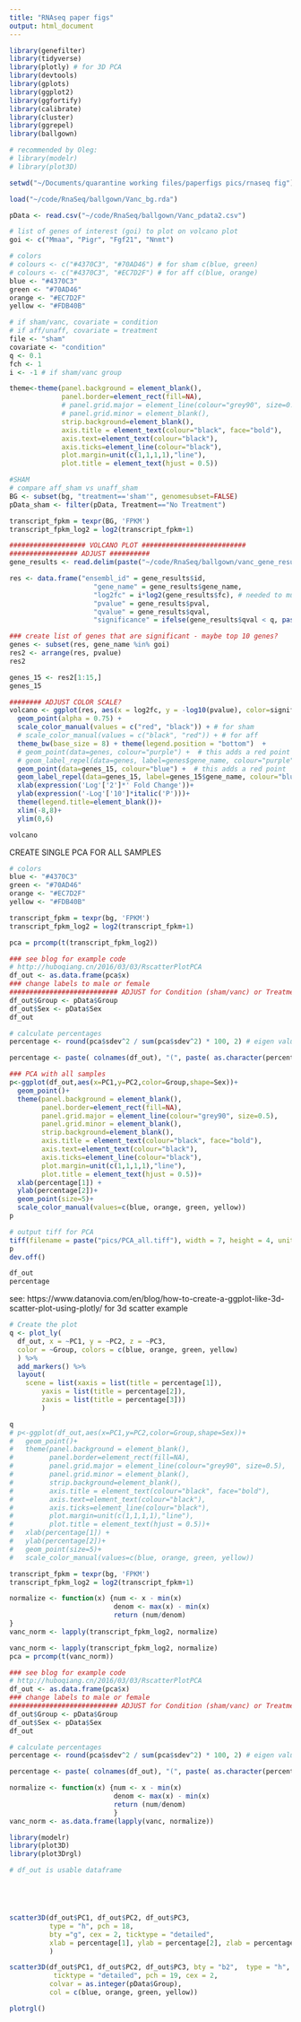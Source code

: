 ```yaml
---
title: "RNAseq paper figs"
output: html_document
---
```



```r
library(genefilter)
library(tidyverse)
library(plotly) # for 3D PCA
library(devtools)
library(gplots)
library(ggplot2)
library(ggfortify)
library(calibrate)
library(cluster)
library(ggrepel)
library(ballgown)

# recommended by Oleg:
# library(modelr)
# library(plot3D)
```

```r
setwd("~/Documents/quarantine working files/paperfigs pics/rnaseq fig")

load("~/code/RnaSeq/ballgown/Vanc_bg.rda")

pData <- read.csv("~/code/RnaSeq/ballgown/Vanc_pdata2.csv")
```


```r
# list of genes of interest (goi) to plot on volcano plot
goi <- c("Mmaa", "Pigr", "Fgf21", "Nnmt")

# colors
# colours <- c("#4370C3", "#70AD46") # for sham c(blue, green)
# colours <- c("#4370C3", "#EC7D2F") # for aff c(blue, orange)
blue <- "#4370C3"
green <- "#70AD46"
orange <- "#EC7D2F"
yellow <- "#FDB40B"
```

```r
# if sham/vanc, covariate = condition
# if aff/unaff, covariate = treatment
file <- "sham"
covariate <- "condition"
q <- 0.1
fch <- 1
i <- -1 # if sham/vanc group
```





```r
theme<-theme(panel.background = element_blank(),
             panel.border=element_rect(fill=NA),
             # panel.grid.major = element_line(colour="grey90", size=0.5),
             # panel.grid.minor = element_blank(),
             strip.background=element_blank(),
             axis.title = element_text(colour="black", face="bold"),
             axis.text=element_text(colour="black"),
             axis.ticks=element_line(colour="black"),
             plot.margin=unit(c(1,1,1,1),"line"),
             plot.title = element_text(hjust = 0.5))

```

```r
#SHAM
# compare aff_sham vs unaff_sham
BG <- subset(bg, "treatment=='sham'", genomesubset=FALSE)
pData_sham <- filter(pData, Treatment=="No Treatment")
```



```r
transcript_fpkm = texpr(BG, 'FPKM')
transcript_fpkm_log2 = log2(transcript_fpkm+1)

```


```r
################### VOLCANO PLOT ##########################
################# ADJUST ##########
gene_results <- read.delim(paste("~/code/RnaSeq/ballgown/vanc_gene_results.tsv"))

res <- data.frame("ensembl_id" = gene_results$id,
                     "gene_name" = gene_results$gene_name,
                     "log2fc" = i*log2(gene_results$fc), # needed to multiply by -1 to get right up/down orientation in volcano plot
                     "pvalue" = gene_results$pval,
                     "qvalue" = gene_results$qval,
                     "significance" = ifelse(gene_results$qval < q, paste("FDR < ",q), "Not Significant"))
```


```r
### create list of genes that are significant - maybe top 10 genes?
genes <- subset(res, gene_name %in% goi)
res2 <- arrange(res, pvalue)
res2

genes_15 <- res2[1:15,]
genes_15
```

```r

######## ADJUST COLOR SCALE?
volcano <- ggplot(res, aes(x = log2fc, y = -log10(pvalue), color=significance)) +
  geom_point(alpha = 0.75) + 
  scale_color_manual(values = c("red", "black")) + # for sham
  # scale_color_manual(values = c("black", "red")) + # for aff
  theme_bw(base_size = 8) + theme(legend.position = "bottom")  +
  # geom_point(data=genes, colour="purple") +  # this adds a red point
  # geom_label_repel(data=genes, label=genes$gene_name, colour="purple")+ # goi text label
  geom_point(data=genes_15, colour="blue") +  # this adds a red point
  geom_label_repel(data=genes_15, label=genes_15$gene_name, colour="blue")+ 
  xlab(expression('Log'['2']*' Fold Change'))+
  ylab(expression('-Log'['10']*italic('P')))+
  theme(legend.title=element_blank())+
  xlim(-8,8)+
  ylim(0,6)
```

```r
volcano
```



############# CREATE SINGLE PCA FOR ALL SAMPLES

```r
# colors
blue <- "#4370C3"
green <- "#70AD46"
orange <- "#EC7D2F"
yellow <- "#FDB40B"
```


```r
transcript_fpkm = texpr(bg, 'FPKM')
transcript_fpkm_log2 = log2(transcript_fpkm+1)

pca = prcomp(t(transcript_fpkm_log2))

### see blog for example code
# http://huboqiang.cn/2016/03/03/RscatterPlotPCA
df_out <- as.data.frame(pca$x)
### change labels to male or female
########################### ADJUST for Condition (sham/vanc) or Treatment (aff/unaff)
df_out$Group <- pData$Group
df_out$Sex <- pData$Sex
df_out
```

```r
# calculate percentages
percentage <- round(pca$sdev^2 / sum(pca$sdev^2) * 100, 2) # eigen values = square of stddev, traditionally % = proporation of variance, which is based on EIGEN values not std dev

percentage <- paste( colnames(df_out), "(", paste( as.character(percentage), "%", ")", sep="") )
```


```r

### PCA with all samples
p<-ggplot(df_out,aes(x=PC1,y=PC2,color=Group,shape=Sex))+
  geom_point()+
  theme(panel.background = element_blank(),
        panel.border=element_rect(fill=NA),
        panel.grid.major = element_line(colour="grey90", size=0.5),
        panel.grid.minor = element_blank(),
        strip.background=element_blank(),
        axis.title = element_text(colour="black", face="bold"),
        axis.text=element_text(colour="black"),
        axis.ticks=element_line(colour="black"),
        plot.margin=unit(c(1,1,1,1),"line"),
        plot.title = element_text(hjust = 0.5))+
  xlab(percentage[1]) + 
  ylab(percentage[2])+
  geom_point(size=5)+
  scale_color_manual(values=c(blue, orange, green, yellow))
p
```


```r
# output tiff for PCA
tiff(filename = paste("pics/PCA_all.tiff"), width = 7, height = 4, units = "in", res = 300)
p
dev.off()
```


```r
df_out
percentage
```
see:  https://www.datanovia.com/en/blog/how-to-create-a-ggplot-like-3d-scatter-plot-using-plotly/
for 3d scatter example

```r
# Create the plot
q <- plot_ly(
  df_out, x = ~PC1, y = ~PC2, z = ~PC3,
  color = ~Group, colors = c(blue, orange, green, yellow)
  ) %>%
  add_markers() %>%
  layout(
    scene = list(xaxis = list(title = percentage[1]),
        yaxis = list(title = percentage[2]),
        zaxis = list(title = percentage[3]))
        )

q
# p<-ggplot(df_out,aes(x=PC1,y=PC2,color=Group,shape=Sex))+
#   geom_point()+
#   theme(panel.background = element_blank(),
#         panel.border=element_rect(fill=NA),
#         panel.grid.major = element_line(colour="grey90", size=0.5),
#         panel.grid.minor = element_blank(),
#         strip.background=element_blank(),
#         axis.title = element_text(colour="black", face="bold"),
#         axis.text=element_text(colour="black"),
#         axis.ticks=element_line(colour="black"),
#         plot.margin=unit(c(1,1,1,1),"line"),
#         plot.title = element_text(hjust = 0.5))+
#   xlab(percentage[1]) + 
#   ylab(percentage[2])+
#   geom_point(size=5)+
#   scale_color_manual(values=c(blue, orange, green, yellow))


```

```r
transcript_fpkm = texpr(bg, 'FPKM')
transcript_fpkm_log2 = log2(transcript_fpkm+1)

normalize <- function(x) {num <- x - min(x)
                          denom <- max(x) - min(x)
                          return (num/denom)
}
vanc_norm <- lapply(transcript_fpkm_log2, normalize)

```

```r
vanc_norm <- lapply(transcript_fpkm_log2, normalize)
pca = prcomp(t(vanc_norm))

### see blog for example code
# http://huboqiang.cn/2016/03/03/RscatterPlotPCA
df_out <- as.data.frame(pca$x)
### change labels to male or female
########################### ADJUST for Condition (sham/vanc) or Treatment (aff/unaff)
df_out$Group <- pData$Group
df_out$Sex <- pData$Sex
df_out
```

```r
# calculate percentages
percentage <- round(pca$sdev^2 / sum(pca$sdev^2) * 100, 2) # eigen values = square of stddev, traditionally % = proporation of variance, which is based on EIGEN values not std dev

percentage <- paste( colnames(df_out), "(", paste( as.character(percentage), "%", ")", sep="") )
```



```r
normalize <- function(x) {num <- x - min(x)
                          denom <- max(x) - min(x)
                          return (num/denom)
                          }
vanc_norm <- as.data.frame(lapply(vanc, normalize))
```

```r
library(modelr)
library(plot3D)
library(plot3Drgl)

# df_out is usable dataframe





scatter3D(df_out$PC1, df_out$PC2, df_out$PC3, 
          type = "h", pch = 18, 
          bty ="g", cex = 2, ticktype = "detailed",
          xlab = percentage[1], ylab = percentage[2], zlab = percentage[3]
          )

scatter3D(df_out$PC1, df_out$PC2, df_out$PC3, bty = "b2",  type = "h", 
           ticktype = "detailed", pch = 19, cex = 2,
          colvar = as.integer(pData$Group),
          col = c(blue, orange, green, yellow))

plotrgl()
```



